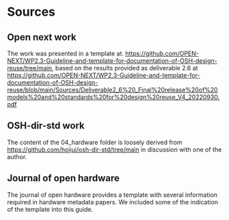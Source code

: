 # Sources

## Open next work {#sec-open-next-work}

The work was presented in a template at.
<https://github.com/OPEN-NEXT/WP2.3-Guideline-and-template-for-documentation-of-OSH-design-reuse/tree/main>, based on the results provided as deliverable 2.6 at <https://github.com/OPEN-NEXT/WP2.3-Guideline-and-template-for-documentation-of-OSH-design-reuse/blob/main/Sources/Deliverable2_6%20_Final%20release%20of%20models%20and%20standards%20for%20design%20reuse_V4_20220930.pdf>

## OSH-dir-std work

The content of the 04_hardware folder is loosely derived from <https://github.com/hoijui/osh-dir-std/tree/main> in discussion with one of the author.

## Journal of open hardware {#sec-journal-of-open-hardware}

The journal of open hardware provides a template with several information required in hardware metadata papers.
We included some of the indication of the template into this guide.

